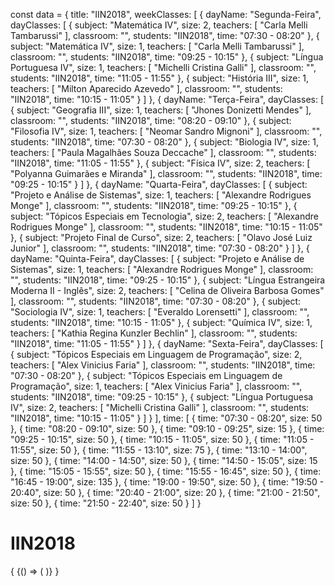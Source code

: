 const data = {
  title: "IIN2018",
  weekClasses: [
    {
      dayName: "Segunda-Feira",
      dayClasses: [
        {
          subject: "Matemática IV",
          size: 2,
          teachers: [
            "Carla Melli Tambarussi"
          ],
          classroom: "",
          students: "IIN2018",
          time: "07:30 - 08:20"
        },
        {
          subject: "Matemática IV",
          size: 1,
          teachers: [
            "Carla Melli Tambarussi"
          ],
          classroom: "",
          students: "IIN2018",
          time: "09:25 - 10:15"
        },
        {
          subject: "Língua Portuguesa IV",
          size: 1,
          teachers: [
            "Michelli Cristina Galli"
          ],
          classroom: "",
          students: "IIN2018",
          time: "11:05 - 11:55"
        },
        {
          subject: "História III",
          size: 1,
          teachers: [
            "Milton Aparecido Azevedo"
          ],
          classroom: "",
          students: "IIN2018",
          time: "10:15 - 11:05"
        }
      ]
    },
    {
      dayName: "Terça-Feira",
      dayClasses: [
        {
          subject: "Geografia III",
          size: 1,
          teachers: [
            "Jhones Donizetti Mendes"
          ],
          classroom: "",
          students: "IIN2018",
          time: "08:20 - 09:10"
        },
        {
          subject: "Filosofia IV",
          size: 1,
          teachers: [
            "Neomar Sandro Mignoni"
          ],
          classroom: "",
          students: "IIN2018",
          time: "07:30 - 08:20"
        },
        {
          subject: "Biologia IV",
          size: 1,
          teachers: [
            "Paula Magalhães Souza Deccache"
          ],
          classroom: "",
          students: "IIN2018",
          time: "11:05 - 11:55"
        },
        {
          subject: "Física IV",
          size: 2,
          teachers: [
            "Polyanna Guimarães e Miranda"
          ],
          classroom: "",
          students: "IIN2018",
          time: "09:25 - 10:15"
        }
      ]
    },
    {
      dayName: "Quarta-Feira",
      dayClasses: [
        {
          subject: "Projeto e Análise de Sistemas",
          size: 1,
          teachers: [
            "Alexandre Rodrigues Monge"
          ],
          classroom: "",
          students: "IIN2018",
          time: "09:25 - 10:15"
        },
        {
          subject: "Tópicos Especiais em Tecnologia",
          size: 2,
          teachers: [
            "Alexandre Rodrigues Monge"
          ],
          classroom: "",
          students: "IIN2018",
          time: "10:15 - 11:05"
        },
        {
          subject: "Projeto Final de Curso",
          size: 2,
          teachers: [
            "Olavo José Luiz Junior"
          ],
          classroom: "",
          students: "IIN2018",
          time: "07:30 - 08:20"
        }
      ]
    },
    {
      dayName: "Quinta-Feira",
      dayClasses: [
        {
          subject: "Projeto e Análise de Sistemas",
          size: 1,
          teachers: [
            "Alexandre Rodrigues Monge"
          ],
          classroom: "",
          students: "IIN2018",
          time: "09:25 - 10:15"
        },
        {
          subject: "Língua Estrangeira Moderna II - Inglês",
          size: 2,
          teachers: [
            "Celina de Oliveira Barbosa Gomes"
          ],
          classroom: "",
          students: "IIN2018",
          time: "07:30 - 08:20"
        },
        {
          subject: "Sociologia IV",
          size: 1,
          teachers: [
            "Everaldo Lorensetti"
          ],
          classroom: "",
          students: "IIN2018",
          time: "10:15 - 11:05"
        },
        {
          subject: "Química IV",
          size: 1,
          teachers: [
            "Kathia Regina Kunzler Bechlin"
          ],
          classroom: "",
          students: "IIN2018",
          time: "11:05 - 11:55"
        }
      ]
    },
    {
      dayName: "Sexta-Feira",
      dayClasses: [
        {
          subject: "Tópicos Especiais em Linguagem de Programação",
          size: 2,
          teachers: [
            "Alex Vinicius Faria"
          ],
          classroom: "",
          students: "IIN2018",
          time: "07:30 - 08:20"
        },
        {
          subject: "Tópicos Especiais em Linguagem de Programação",
          size: 1,
          teachers: [
            "Alex Vinicius Faria"
          ],
          classroom: "",
          students: "IIN2018",
          time: "09:25 - 10:15"
        },
        {
          subject: "Língua Portuguesa IV",
          size: 2,
          teachers: [
            "Michelli Cristina Galli"
          ],
          classroom: "",
          students: "IIN2018",
          time: "10:15 - 11:05"
        }
      ]
    }
  ],
  time: [
    {
      time: "07:30 - 08:20",
      size: 50
    },
    {
      time: "08:20 - 09:10",
      size: 50
    },
    {
      time: "09:10 - 09:25",
      size: 15
    },
    {
      time: "09:25 - 10:15",
      size: 50
    },
    {
      time: "10:15 - 11:05",
      size: 50
    },
    {
      time: "11:05 - 11:55",
      size: 50
    },
    {
      time: "11:55 - 13:10",
      size: 75
    },
    {
      time: "13:10 - 14:00",
      size: 50
    },
    {
      time: "14:00 - 14:50",
      size: 50
    },
    {
      time: "14:50 - 15:05",
      size: 15
    },
    {
      time: "15:05 - 15:55",
      size: 50
    },
    {
      time: "15:55 - 16:45",
      size: 50
    },
    {
      time: "16:45 - 19:00",
      size: 135
    },
    {
      time: "19:00 - 19:50",
      size: 50
    },
    {
      time: "19:50 - 20:40",
      size: 50
    },
    {
      time: "20:40 - 21:00",
      size: 20
    },
    {
      time: "21:00 - 21:50",
      size: 50
    },
    {
      time: "21:50 - 22:40",
      size: 50
    }
  ]
}

# IIN2018

<div>
  {
    <BrowserOnly>
      {() => (
        <Grid
          title={data.title}
          weekClasses={data.weekClasses}
          time={data.time}
        />
      )}
    </BrowserOnly>
  }
</div>
